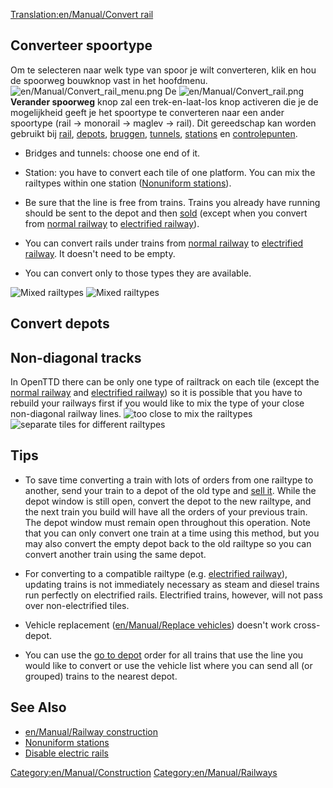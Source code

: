 [[Translation:en/Manual/Convert rail]]
{{nl/Manual/Tutorial/Tutorial}}{{nl/Aanzet}}

==Converteer spoortype==
Om te selecteren naar welk type van spoor je wilt converteren, klik en hou de spoorweg bouwknop vast in het hoofdmenu. 
[[File:en/Manual/Convert rail menu.png|none]]
De [[File:en/Manual/Convert rail.png]] '''Verander spoorweg''' knop zal een trek-en-laat-los knop activeren die je de mogelijkheid geeft je het spoortype te converteren naar een ander spoortype (rail -> monorail -> maglev -> rail). Dit gereedschap kan worden gebruikt bij [[nl/Manual/Bouw sporen|rail]], [[nl/Manual/Depots bouwen|depots]], [[nl/Manual/Bruggen bouwen|bruggen]], [[en/Manual/Tunnels|tunnels]], [[nl/Manual/Stations|stations]] en [[en/Manual/Waypoints|controlepunten]].

* Bridges and tunnels: choose one end of it.

* Station: you have to convert each tile of one platform. You can mix the railtypes within one station ([[en/Archive/Manual/Settings/Nonuniform stations|Nonuniform stations]]).

* Be sure that the line is free from trains. Trains you already have running should be sent to the depot and then [[en/Manual/Sell entire train|sold]] (except when you convert from [[en/Manual/Base Set/Railways|normal railway]] to [[en/Manual/Base Set/Electrified railways|electrified railway]]).

* You can convert rails under trains from [[en/Manual/Base Set/Railways|normal railway]] to [[en/Manual/Base Set/Electrified railways|electrified railway]]. It doesn't need to be empty.

* You can convert only to those types they are available.
[[File:en/Manual/Convert station.png|left|frame|Mixed railtypes]]
[[File:en/Manual/Convert rail tunnel.png|none|frame|Mixed railtypes]]
{{en/-}}
==Convert depots==
{{en/Note|Only empty [[en/Manual/Depots|depots]] can be converted (unless the railtype is compatible)}}


==Non-diagonal tracks==
In OpenTTD there can be only one type of railtrack on each tile (except the [[en/Manual/Base Set/Railways|normal railway]] and [[en/Manual/Base Set/Electrified railways|electrified railway]]) so it is possible that you have to rebuild your railways first if you would like to mix the type of your close non-diagonal railway lines.
[[File:en/Manual/Convert rail close.png|left|frame|too close to mix the railtypes]]
[[File:en/Manual/Convert rail good.png|none|frame|separate tiles for different railtypes]] 
{{en/-}}
==Tips==
* To save time converting a train with lots of orders from one railtype to another, send your train to a depot of the old type and [[en/Manual/Sell entire train|sell it]]. While the depot window is still open, convert the depot to the new railtype, and the next train you build will have all the orders of your previous train. The depot window must remain open throughout this operation. Note that you can only convert one train at a time using this method, but you may also convert the empty depot back to the old railtype so you can convert another train using the same depot.

* For converting to a compatible railtype (e.g. [[en/Manual/Base Set/Electrified railways|electrified railway]]), updating trains is not immediately necessary as steam and diesel trains run perfectly on electrified rails.  Electrified trains, however, will not pass over non-electrified tiles.

* Vehicle replacement ([[en/Manual/Replace vehicles]]) doesn't work cross-depot.

* You can use the [[en/Manual/Orders|go to depot]] order for all trains that use the line you would like to convert or use the vehicle list where you can send all (or grouped) trains to the nearest depot.

==See Also==
*[[en/Manual/Railway construction]]
*[[en/Archive/Manual/Settings/Nonuniform stations|Nonuniform stations]]
*[[en/Archive/Manual/Settings/Advanced Settings/Vehicles|Disable electric rails]]

[[Category:en/Manual/Construction]]
[[Category:en/Manual/Railways]]